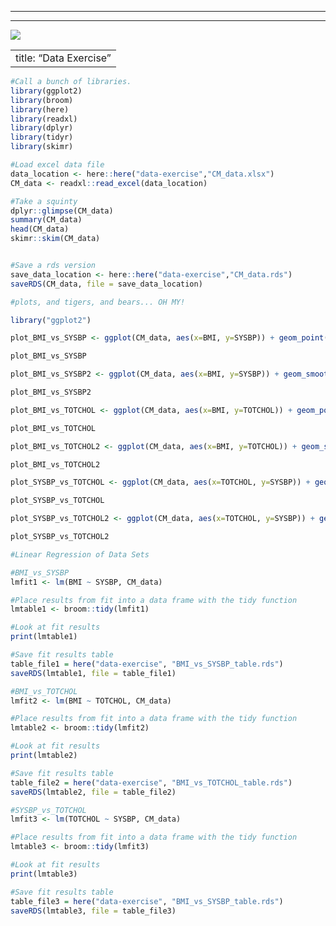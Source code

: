 ------------------------------------------------------------------------

------------------------------------------------------------------------

![](images/Pink%20Sky%20Narrow.jpg)

---
title: "Data Exercise"
---

```{r}
#Call a bunch of libraries.
library(ggplot2) 
library(broom) 
library(here) 
library(readxl) 
library(dplyr) 
library(tidyr) 
library(skimr) 

#Load excel data file
data_location <- here::here("data-exercise","CM_data.xlsx")
CM_data <- readxl::read_excel(data_location)

#Take a squinty
dplyr::glimpse(CM_data)
summary(CM_data)
head(CM_data)
skimr::skim(CM_data)


#Save a rds version
save_data_location <- here::here("data-exercise","CM_data.rds")
saveRDS(CM_data, file = save_data_location)

```

```{r}
#plots, and tigers, and bears... OH MY!

library("ggplot2")

plot_BMI_vs_SYSBP <- ggplot(CM_data, aes(x=BMI, y=SYSBP)) + geom_point() + theme_classic() + labs(title = "Systolic Blood Pressure vs. BMI", x="BMI", y="Systolic Blood Pressure")

plot_BMI_vs_SYSBP

plot_BMI_vs_SYSBP2 <- ggplot(CM_data, aes(x=BMI, y=SYSBP)) + geom_smooth(method = "loess") + theme_classic() + labs(title = "Systolic Blood Pressure vs. BMI", x="BMI", y="Systolic Blood Pressure")

plot_BMI_vs_SYSBP2

plot_BMI_vs_TOTCHOL <- ggplot(CM_data, aes(x=BMI, y=TOTCHOL)) + geom_point() + theme_classic() + labs(title = "Total Cholesterol vs. BMI", x="BMI", y="Total Cholesterol")

plot_BMI_vs_TOTCHOL

plot_BMI_vs_TOTCHOL2 <- ggplot(CM_data, aes(x=BMI, y=TOTCHOL)) + geom_smooth(method = "loess") + theme_classic() + labs(title = "Total Cholesterol vs. BMI", x="BMI", y="Total Cholesterol")

plot_BMI_vs_TOTCHOL2

plot_SYSBP_vs_TOTCHOL <- ggplot(CM_data, aes(x=TOTCHOL, y=SYSBP)) + geom_point() + theme_classic() + labs(title = "Systolic Blood Pressure vs. Total Cholesterol", x="Total Cholesterol", y="Systolic Blood Pressure")

plot_SYSBP_vs_TOTCHOL

plot_SYSBP_vs_TOTCHOL2 <- ggplot(CM_data, aes(x=TOTCHOL, y=SYSBP)) + geom_smooth(method = "loess") + theme_classic() + labs(title = "Systolic Blood Pressure vs. Total Cholesterol", x="Total Cholesterol", y="Systolic Blood Pressure")

plot_SYSBP_vs_TOTCHOL2

```

```{r}
#Linear Regression of Data Sets

#BMI_vs_SYSBP
lmfit1 <- lm(BMI ~ SYSBP, CM_data)  

#Place results from fit into a data frame with the tidy function
lmtable1 <- broom::tidy(lmfit1)

#Look at fit results
print(lmtable1)

#Save fit results table  
table_file1 = here("data-exercise", "BMI_vs_SYSBP_table.rds")
saveRDS(lmtable1, file = table_file1)

#BMI_vs_TOTCHOL
lmfit2 <- lm(BMI ~ TOTCHOL, CM_data)  

#Place results from fit into a data frame with the tidy function
lmtable2 <- broom::tidy(lmfit2)

#Look at fit results
print(lmtable2)

#Save fit results table  
table_file2 = here("data-exercise", "BMI_vs_TOTCHOL_table.rds")
saveRDS(lmtable2, file = table_file2)

#SYSBP_vs_TOTCHOL
lmfit3 <- lm(TOTCHOL ~ SYSBP, CM_data)  

#Place results from fit into a data frame with the tidy function
lmtable3 <- broom::tidy(lmfit3)

#Look at fit results
print(lmtable3)

#Save fit results table  
table_file3 = here("data-exercise", "BMI_vs_SYSBP_table.rds")
saveRDS(lmtable3, file = table_file3)

```
